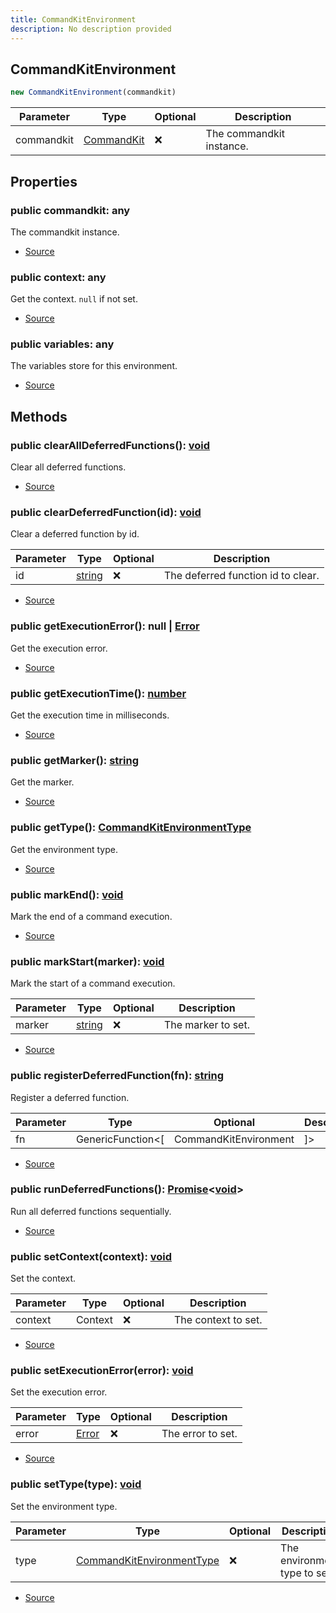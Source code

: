 ```yaml
---
title: CommandKitEnvironment
description: No description provided
---
```



## CommandKitEnvironment


```typescript
new CommandKitEnvironment(commandkit)
```
| Parameter | Type | Optional | Description |
| ----------- | ----------- | ----------- | ----------- |
| commandkit | [CommandKit](/docs/api-reference/classes/CommandKit) | ❌ | The commandkit instance. |


## Properties
### public commandkit: any
The commandkit instance.

- [Source](https://github.com/underctrl-io/commandkit/blob/e7997746676c2b18be64230c918cb998973d18b5/packages/commandkit/src/context/environment.ts#L33)
### public context: any
Get the context. `null` if not set.

- [Source](https://github.com/underctrl-io/commandkit/blob/e7997746676c2b18be64230c918cb998973d18b5/packages/commandkit/src/context/environment.ts#L47)
### public variables: any
The variables store for this environment.

- [Source](https://github.com/underctrl-io/commandkit/blob/e7997746676c2b18be64230c918cb998973d18b5/packages/commandkit/src/context/environment.ts#L97)

## Methods
### public clearAllDeferredFunctions(): [void](https://developer.mozilla.org/en-US/docs/Web/JavaScript/Reference/Global_Objects/undefined)
Clear all deferred functions.



- [Source](https://github.com/underctrl-io/commandkit/blob/e7997746676c2b18be64230c918cb998973d18b5/packages/commandkit/src/context/environment.ts#L144)
### public clearDeferredFunction(id): [void](https://developer.mozilla.org/en-US/docs/Web/JavaScript/Reference/Global_Objects/undefined)
Clear a deferred function by id.



| Parameter | Type | Optional | Description |
| ----------- | ----------- | ----------- | ----------- |
| id | [string](https://developer.mozilla.org/en-US/docs/Web/JavaScript/Reference/Global_Objects/String) | ❌ | The deferred function id to clear. |


- [Source](https://github.com/underctrl-io/commandkit/blob/e7997746676c2b18be64230c918cb998973d18b5/packages/commandkit/src/context/environment.ts#L120)
### public getExecutionError(): null | [Error](https://developer.mozilla.org/en-US/docs/Web/JavaScript/Reference/Global_Objects/Error)
Get the execution error.



- [Source](https://github.com/underctrl-io/commandkit/blob/e7997746676c2b18be64230c918cb998973d18b5/packages/commandkit/src/context/environment.ts#L55)
### public getExecutionTime(): [number](https://developer.mozilla.org/en-US/docs/Web/JavaScript/Reference/Global_Objects/Number)
Get the execution time in milliseconds.



- [Source](https://github.com/underctrl-io/commandkit/blob/e7997746676c2b18be64230c918cb998973d18b5/packages/commandkit/src/context/environment.ts#L180)
### public getMarker(): [string](https://developer.mozilla.org/en-US/docs/Web/JavaScript/Reference/Global_Objects/String)
Get the marker.



- [Source](https://github.com/underctrl-io/commandkit/blob/e7997746676c2b18be64230c918cb998973d18b5/packages/commandkit/src/context/environment.ts#L172)
### public getType(): [CommandKitEnvironmentType](/docs/api-reference/enums/CommandKitEnvironmentType)
Get the environment type.



- [Source](https://github.com/underctrl-io/commandkit/blob/e7997746676c2b18be64230c918cb998973d18b5/packages/commandkit/src/context/environment.ts#L75)
### public markEnd(): [void](https://developer.mozilla.org/en-US/docs/Web/JavaScript/Reference/Global_Objects/undefined)
Mark the end of a command execution.



- [Source](https://github.com/underctrl-io/commandkit/blob/e7997746676c2b18be64230c918cb998973d18b5/packages/commandkit/src/context/environment.ts#L162)
### public markStart(marker): [void](https://developer.mozilla.org/en-US/docs/Web/JavaScript/Reference/Global_Objects/undefined)
Mark the start of a command execution.



| Parameter | Type | Optional | Description |
| ----------- | ----------- | ----------- | ----------- |
| marker | [string](https://developer.mozilla.org/en-US/docs/Web/JavaScript/Reference/Global_Objects/String) | ❌ | The marker to set. |


- [Source](https://github.com/underctrl-io/commandkit/blob/e7997746676c2b18be64230c918cb998973d18b5/packages/commandkit/src/context/environment.ts#L153)
### public registerDeferredFunction(fn): [string](https://developer.mozilla.org/en-US/docs/Web/JavaScript/Reference/Global_Objects/String)
Register a deferred function.



| Parameter | Type | Optional | Description |
| ----------- | ----------- | ----------- | ----------- |
| fn | GenericFunction\<\[ | CommandKitEnvironment | ]> | ❌ | The deferred function to register. |


- [Source](https://github.com/underctrl-io/commandkit/blob/e7997746676c2b18be64230c918cb998973d18b5/packages/commandkit/src/context/environment.ts#L107)
### public runDeferredFunctions(): [Promise](https://developer.mozilla.org/en-US/docs/Web/JavaScript/Reference/Global_Objects/Promise)\<[void](https://developer.mozilla.org/en-US/docs/Web/JavaScript/Reference/Global_Objects/undefined)>
Run all deferred functions sequentially.



- [Source](https://github.com/underctrl-io/commandkit/blob/e7997746676c2b18be64230c918cb998973d18b5/packages/commandkit/src/context/environment.ts#L128)
### public setContext(context): [void](https://developer.mozilla.org/en-US/docs/Web/JavaScript/Reference/Global_Objects/undefined)
Set the context.



| Parameter | Type | Optional | Description |
| ----------- | ----------- | ----------- | ----------- |
| context | Context | ❌ | The context to set. |


- [Source](https://github.com/underctrl-io/commandkit/blob/e7997746676c2b18be64230c918cb998973d18b5/packages/commandkit/src/context/environment.ts#L39)
### public setExecutionError(error): [void](https://developer.mozilla.org/en-US/docs/Web/JavaScript/Reference/Global_Objects/undefined)
Set the execution error.



| Parameter | Type | Optional | Description |
| ----------- | ----------- | ----------- | ----------- |
| error | [Error](https://developer.mozilla.org/en-US/docs/Web/JavaScript/Reference/Global_Objects/Error) | ❌ | The error to set. |


- [Source](https://github.com/underctrl-io/commandkit/blob/e7997746676c2b18be64230c918cb998973d18b5/packages/commandkit/src/context/environment.ts#L64)
### public setType(type): [void](https://developer.mozilla.org/en-US/docs/Web/JavaScript/Reference/Global_Objects/undefined)
Set the environment type.



| Parameter | Type | Optional | Description |
| ----------- | ----------- | ----------- | ----------- |
| type | [CommandKitEnvironmentType](/docs/api-reference/enums/CommandKitEnvironmentType) | ❌ | The environment type to set. |


- [Source](https://github.com/underctrl-io/commandkit/blob/e7997746676c2b18be64230c918cb998973d18b5/packages/commandkit/src/context/environment.ts#L90)
